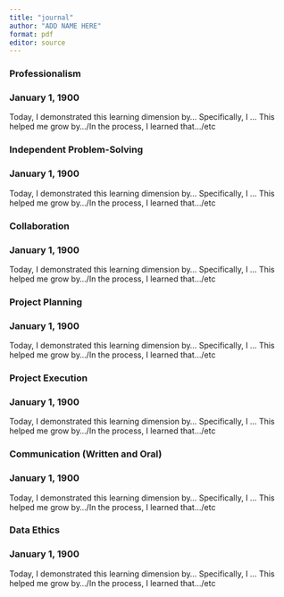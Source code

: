 ```yaml
---
title: "journal"
author: "ADD NAME HERE"
format: pdf
editor: source
---
```


### Professionalism

### January 1, 1900

Today, I demonstrated this learning dimension by... Specifically, I ... This helped me grow by.../In the process, I learned that.../etc

### Independent Problem-Solving

### January 1, 1900

Today, I demonstrated this learning dimension by... Specifically, I ... This helped me grow by.../In the process, I learned that.../etc

### Collaboration

### January 1, 1900

Today, I demonstrated this learning dimension by... Specifically, I ... This helped me grow by.../In the process, I learned that.../etc

### Project Planning

### January 1, 1900

Today, I demonstrated this learning dimension by... Specifically, I ... This helped me grow by.../In the process, I learned that.../etc

### Project Execution

### January 1, 1900

Today, I demonstrated this learning dimension by... Specifically, I ... This helped me grow by.../In the process, I learned that.../etc

### Communication (Written and Oral)

### January 1, 1900

Today, I demonstrated this learning dimension by... Specifically, I ... This helped me grow by.../In the process, I learned that.../etc

### Data Ethics

### January 1, 1900

Today, I demonstrated this learning dimension by... Specifically, I ... This helped me grow by.../In the process, I learned that.../etc

